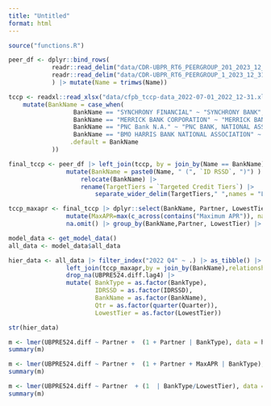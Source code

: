 ```yaml
---
title: "Untitled"
format: html
---
```


```r
source("functions.R")

peer_df <- dplyr::bind_rows(
            readr::read_delim("data/CDR-UBPR_RT6_PEERGROUP_201_2023_12_31.txt", skip=5,show_col_types = FALSE) |> tibble::add_column(Peer = 201),
            readr::read_delim("data/CDR-UBPR_RT6_PEERGROUP_1_2023_12_31.txt", skip=5,show_col_types = FALSE) |> tibble::add_column(Peer = 201)
            ) |> mutate(Name = trimws(Name)) 

tccp <- readxl::read_xlsx("data/cfpb_tccp-data_2022-07-01_2022_12-31.xlsx", skip = 9) |> mutate(BankName = trimws(`Institution Name`)) |> relocate(BankName) |>
    mutate(BankName = case_when(
                  BankName == "SYNCHRONY FINANCIAL" ~ "SYNCHRONY BANK",
                  BankName == "MERRICK BANK CORPORATION" ~ "MERRICK BANK",
                  BankName == "PNC Bank N.A." ~ "PNC BANK, NATIONAL ASSOCIATION",              
                  BankName == "BMO HARRIS BANK NATIONAL ASSOCIATION" ~  "BMO BANK NATIONAL ASSOCIATION",      
                 .default = BankName
            ))

final_tccp <- peer_df |> left_join(tccp, by = join_by(Name == BankName)) |> 
                mutate(BankName = paste0(Name, " (", `ID RSSD`, ")") ) |> 
                    relocate(BankName) |> 
                    rename(TargetTiers = `Targeted Credit Tiers`) |>
                        separate_wider_delim(TargetTiers," ",names = "LowestTier", too_many = "drop") 

tccp_maxapr <- final_tccp |> dplyr::select(BankName, Partner, LowestTier, contains("Maximum APR")) |> rowwise() %>%
                mutate(MaxAPR=max(c_across(contains("Maximum APR")), na.rm = TRUE)) |> relocate(MaxAPR) |>
                na.omit() |> group_by(BankName,Partner, LowestTier) |> summarise(MaxAPR = median(MaxAPR))

model_data <- get_model_data()
all_data <- model_data$all_data

hier_data <- all_data |> filter_index("2022 Q4" ~ .) |> as_tibble() |> 
                left_join(tccp_maxapr,by = join_by(BankName),relationship = "many-to-many") |> 
                drop_na(UBPRE524.diff.lag4) |> 
                mutate( BankType = as.factor(BankType),
                        IDRSSD = as.factor(IDRSSD),
                        BankName = as.factor(BankName),
                        Qtr = as.factor(quarter(Quarter)),
                        LowestTier = as.factor(LowestTier)) 

str(hier_data)                        

m <- lmer(UBPRE524.diff ~ Partner +  (1 + Partner | BankType), data = hier_data, REML = FALSE)
summary(m)

m <- lmer(UBPRE524.diff ~ Partner +  (1 + Partner + MaxAPR | BankType), data = hier_data, REML = FALSE)
summary(m)

m <- lmer(UBPRE524.diff ~ Partner  + (1  | BankType/LowestTier), data = hier_data, REML = FALSE)
summary(m)
```